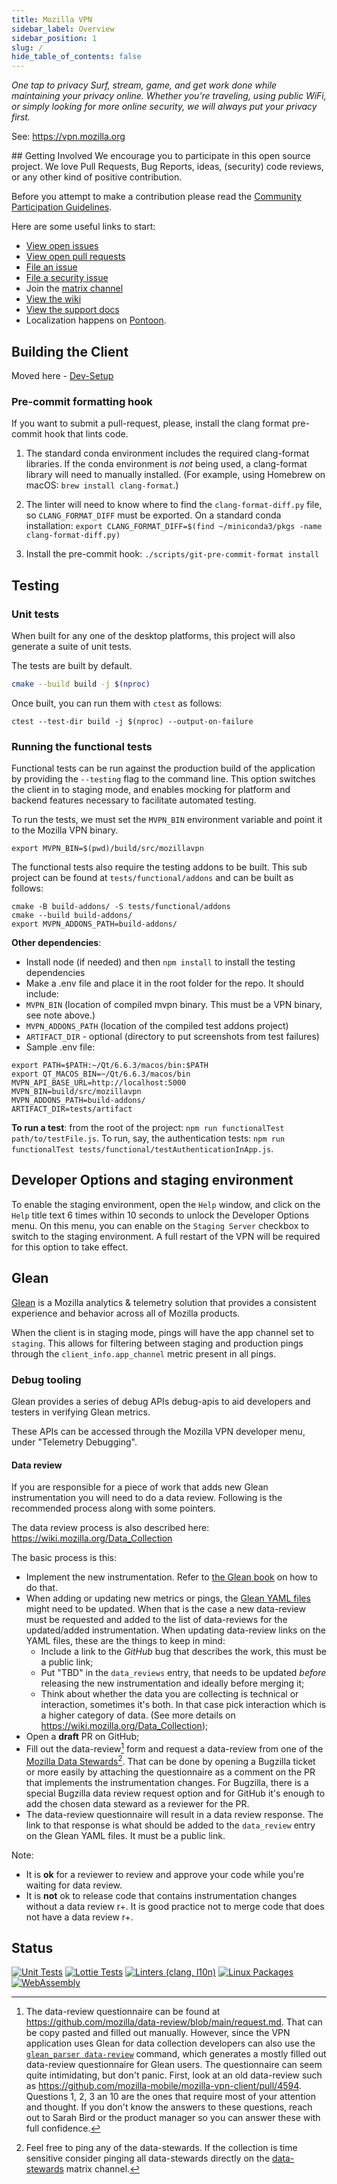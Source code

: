```yaml
---
title: Mozilla VPN
sidebar_label: Overview
sidebar_position: 1
slug: /
hide_table_of_contents: false
---
```




_One tap to privacy
Surf, stream, game, and get work done while maintaining your privacy online.
Whether you’re traveling, using public WiFi, or simply looking for more online
security, we will always put your privacy first._

See: https://vpn.mozilla.org

<Grid>
  <div>
  ## Getting Involved
  We encourage you to participate in this open source project. We love Pull
  Requests, Bug Reports, ideas, (security) code reviews, or any other kind of
  positive contribution.

  Before you attempt to make a contribution please read the [Community
  Participation
  Guidelines](https://www.mozilla.org/en-US/about/governance/policies/participation/).

  Here are some useful links to start:

  * [View open
    issues](https://github.com/mozilla-mobile/mozilla-vpn-client/issues)
  * [View open pull
    requests](https://github.com/mozilla-mobile/mozilla-vpn-client/pulls)
  * [File an
    issue](https://github.com/mozilla-mobile/mozilla-vpn-client/issues/new/choose)
  * [File a security
    issue](https://bugzilla.mozilla.org/enter_bug.cgi?product=Mozilla%20VPN)
  * Join the [matrix
    channel](https://chat.mozilla.org/#/room/#mozilla-vpn:mozilla.org)
  * [View the wiki](https://github.com/mozilla-mobile/mozilla-vpn-client/wiki)
  * [View the support
    docs](https://support.mozilla.org/en-US/products/firefox-private-network-vpn)
  * Localization happens on
    [Pontoon](https://pontoon.mozilla.org/projects/mozilla-vpn-client/).
  </div>
  <Preview></Preview>

</Grid>



## Building the Client

Moved here - [Dev-Setup](Building/index.md)

### Pre-commit formatting hook

If you want to submit a pull-request, please, install the clang format
pre-commit hook that lints code.

1. The standard conda environment includes the required clang-format libraries.
If the conda environment is *not* being used, a clang-format library will need
to manually installed. (For example, using Homebrew on macOS:
`brew install clang-format`.)

2. The linter will need to know where to find the `clang-format-diff.py` file, so
`CLANG_FORMAT_DIFF` must be exported. On a standard conda installation:
`export CLANG_FORMAT_DIFF=$(find ~/miniconda3/pkgs -name clang-format-diff.py)`

3. Install the pre-commit hook: `./scripts/git-pre-commit-format install`

## Testing

### Unit tests

When built for any one of the desktop platforms, this project will also generate
a suite of unit tests.

The tests are built by default.

```bash
cmake --build build -j $(nproc)
```

Once built, you can run them with `ctest` as follows:

```
ctest --test-dir build -j $(nproc) --output-on-failure
```

### Running the functional tests

Functional tests can be run against the production build of the application by providing the
`--testing` flag to the command line. This option switches the client in to staging mode, and
enables mocking for platform and backend features necessary to facilitate automated testing.

To run the tests, we must set the `MVPN_BIN` environment variable and point it to the Mozilla
VPN binary.

```
export MVPN_BIN=$(pwd)/build/src/mozillavpn
```

The functional tests also require the testing addons to be built. This sub project can be found
at `tests/functional/addons` and can be built as follows:

```
cmake -B build-addons/ -S tests/functional/addons
cmake --build build-addons/
export MVPN_ADDONS_PATH=build-addons/
```

**Other dependencies**:
* Install node (if needed) and then `npm install` to install the testing
  dependencies
* Make a .env file and place it in the root folder for the repo. It should include:
 * `MVPN_BIN` (location of compiled mvpn binary. This must be a VPN binary, see note above.)
 * `MVPN_ADDONS_PATH` (location of the compiled test addons project)
 * `ARTIFACT_DIR` - optional (directory to put screenshots from test failures)
 * Sample .env file:
  ```
  export PATH=$PATH:~/Qt/6.6.3/macos/bin:$PATH
  export QT_MACOS_BIN=~/Qt/6.6.3/macos/bin
  MVPN_API_BASE_URL=http://localhost:5000
  MVPN_BIN=build/src/mozillavpn
  MVPN_ADDONS_PATH=build-addons/
  ARTIFACT_DIR=tests/artifact
  ```

**To run a test**: from the root of the project: `npm run functionalTest path/to/testFile.js`. To run, say, the authentication tests: `npm run functionalTest tests/functional/testAuthenticationInApp.js`.

## Developer Options and staging environment

To enable the staging environment, open the `Help` window, and click on the
`Help` title text 6 times within 10 seconds to unlock the Developer Options menu.
On this menu, you can enable on the `Staging Server` checkbox to switch to the
staging environment. A full restart of the VPN will be required for this option
to take effect.

## Glean

[Glean](https://docs.telemetry.mozilla.org/concepts/glean/glean.html) is a
Mozilla analytics & telemetry solution that provides a consistent
experience and behavior across all of Mozilla products.

When the client is in staging mode, pings will have the app channel set to
`staging`. This allows for filtering between staging and production pings through the
`client_info.app_channel` metric present in all pings.

[app-channel]: https://mozilla.github.io/glean/book/reference/general/initializing.html?highlight=app%20channel#gleaninitializeconfiguration

### Debug tooling

Glean provides a series of debug APIs debug-apis to aid developers and testers
in verifying Glean metrics.

These APIs can be accessed through the Mozilla VPN developer menu, under "Telemetry Debugging".

#### Data review

If you are responsible for a piece of work that adds new Glean instrumentation you will need to do a data review.
Following is the recommended process along with some pointers.

The data review process is also described here: https://wiki.mozilla.org/Data_Collection

The basic process is this:

* Implement the new instrumentation. Refer to [the Glean book](https://mozilla.github.io/glean/book/user/metrics/adding-new-metrics.html) on how to do that.
* When adding or updating new metrics or pings, the [Glean YAML files](https://github.com/mozilla-mobile/mozilla-vpn-client/tree/main/glean) might need to be updated.
  When that is the case a new data-review must be requested and added to the list of data-reviews for the updated/added instrumentation.
  When updating data-review links on the YAML files, these are the things to keep in mind:
  * Include a link to the *GitHub* bug that describes the work, this must be a public link;
  * Put "TBD" in the `data_reviews` entry, that needs to be updated *before* releasing the new instrumentation and ideally before merging it;
  * Think about whether the data you are collecting is technical or interaction, sometimes it's both. In that case pick interaction which is a higher category of data. (See more details on https://wiki.mozilla.org/Data_Collection);
* Open a **draft** PR on GitHub;
* Fill out the data-review[^1] form and request a data-review from one of the [Mozilla Data Stewards](https://wiki.mozilla.org/Data_Collection)[^2].
  That can be done by opening a Bugzilla ticket or more easily by attaching the questionnaire as a comment on the PR that implements the instrumentation changes.
  For Bugzilla, there is a special Bugzilla data review request option and for GitHub it's enough to add the chosen data steward as a reviewer for the PR.
* The data-review questionnaire will result in a data review response. The link to that response is what should be added to the `data_review` entry on the Glean YAML files.
  It must be a public link.

 Note:
 - It is **ok** for a reviewer to review and approve your code while you're waiting for data review.
 - It is **not** ok to release code that contains instrumentation changes without a data review r+. It is good practice not to merge code that does not have a data review r+.

[^1]: The data-review questionnaire can be found at https://github.com/mozilla/data-review/blob/main/request.md. That can be copy pasted and filled out manually. However,
since the VPN application uses Glean for data collection developers can also use the [`glean_parser data-review`](https://mozilla.github.io/glean_parser/) command,
which generates a mostly filled out data-review questionnaire for Glean users. The questionnaire can seem quite intimidating, but don't panic.
First, look at an old data-review such as https://github.com/mozilla-mobile/mozilla-vpn-client/pull/4594.
Questions 1, 2, 3 an 10 are the ones that require most of your attention and thought.
If you don't know the answers to these questions, reach out to Sarah Bird or the product manager so you can answer these with full confidence.
[^2]: Feel free to ping any of the data-stewards. If the collection is time sensitive consider pinging all data-stewards directly on the [data-stewards](https://matrix.to/#/#data-stewards:mozilla.org) matrix channel.

## Status

[![Unit Tests](https://github.com/mozilla-mobile/mozilla-vpn-client/actions/workflows/test_unit.yaml/badge.svg)](https://github.com/mozilla-mobile/mozilla-vpn-client/actions/workflows/test_unit.yaml)
[![Lottie Tests](https://github.com/mozilla-mobile/mozilla-vpn-client/actions/workflows/test_lottie.yaml/badge.svg)](https://github.com/mozilla-mobile/mozilla-vpn-client/actions/workflows/test_lottie.yaml)
[![Linters (clang, l10n)](https://github.com/mozilla-mobile/mozilla-vpn-client/actions/workflows/linters.yaml/badge.svg)](https://github.com/mozilla-mobile/mozilla-vpn-client/actions/workflows/linters.yaml)
[![Linux Packages](https://github.com/mozilla-mobile/mozilla-vpn-client/actions/workflows/linux.yaml/badge.svg)](https://github.com/mozilla-mobile/mozilla-vpn-client/actions/workflows/linux.yaml)
[![WebAssembly](https://github.com/mozilla-mobile/mozilla-vpn-client/actions/workflows/wasm.yaml/badge.svg)](https://github.com/mozilla-mobile/mozilla-vpn-client/actions/workflows/wasm.yaml)
